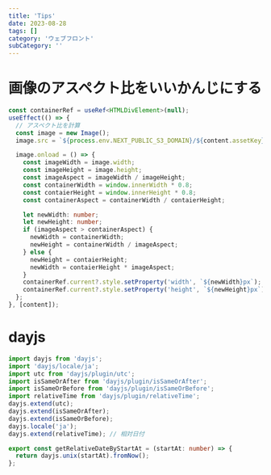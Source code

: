 ```yaml
---
title: 'Tips'
date: 2023-08-28
tags: []
category: 'ウェブフロント'
subCategory: ''
---
```


# 画像のアスペクト比をいいかんじにする

```typescript
const containerRef = useRef<HTMLDivElement>(null);
useEffect(() => {
  // アスペクト比を計算
  const image = new Image();
  image.src = `${process.env.NEXT_PUBLIC_S3_DOMAIN}/${content.assetKey}`;

  image.onload = () => {
    const imageWidth = image.width;
    const imageHeight = image.height;
    const imageAspect = imageWidth / imageHeight;
    const containerWidth = window.innerWidth * 0.8;
    const contaierHeight = window.innerHeight * 0.8;
    const containerAspect = containerWidth / contaierHeight;

    let newWidth: number;
    let newHeight: number;
    if (imageAspect > containerAspect) {
      newWidth = containerWidth;
      newHeight = containerWidth / imageAspect;
    } else {
      newHeight = contaierHeight;
      newWidth = contaierHeight * imageAspect;
    }
    containerRef.current?.style.setProperty('width', `${newWidth}px`);
    containerRef.current?.style.setProperty('height', `${newHeight}px`);
  };
}, [content]);
```

# dayjs

```typescript
import dayjs from 'dayjs';
import 'dayjs/locale/ja';
import utc from 'dayjs/plugin/utc';
import isSameOrAfter from 'dayjs/plugin/isSameOrAfter';
import isSameOrBefore from 'dayjs/plugin/isSameOrBefore';
import relativeTime from 'dayjs/plugin/relativeTime';
dayjs.extend(utc);
dayjs.extend(isSameOrAfter);
dayjs.extend(isSameOrBefore);
dayjs.locale('ja');
dayjs.extend(relativeTime); // 相対日付

export const getRelativeDateByStartAt = (startAt: number) => {
  return dayjs.unix(startAt).fromNow();
};
```
